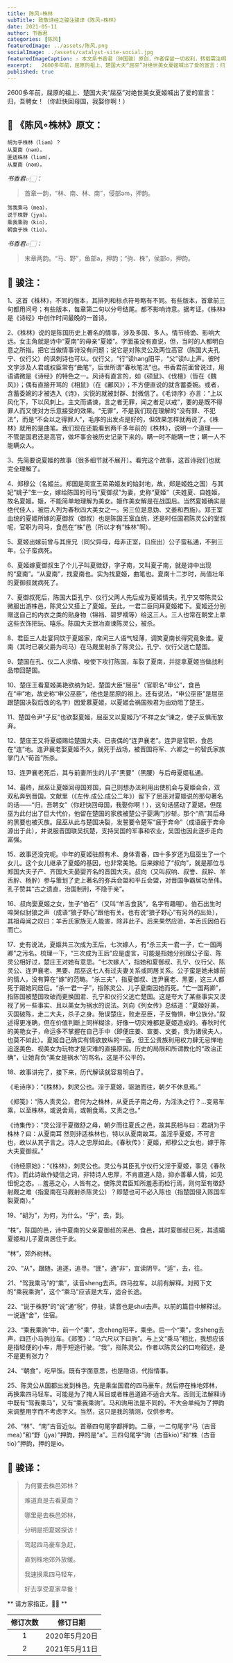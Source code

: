 ```yaml
---
title: 陈风∘株林
subTitle: 致敬诗经之骏注骏译《陈风∘株林》
date: 2021-05-11
author: 书香君
categories: [陈风]
featuredImage: ../assets/陈风.png
socialImage: ../assets/catalyst-site-social.jpg
featuredImageCaption: ⚠️️ 本文系书香君（钟国骏）原创，作者保留一切权利，转载需注明出处。
excerpt:   2600多年前，屈原的祖上、楚国大夫“屈巫”对绝世美女夏姬喊出了爱的宣言：归，吾聘女！（你赶快回母国，我娶你啊！）  
published: true
---
```



2600多年前，屈原的祖上、楚国大夫“屈巫”对绝世美女夏姬喊出了爱的宣言：归，吾聘女！（你赶快回母国，我娶你啊！）



## 🌼 《陈风∘株林》原文：

```
胡为乎株林（liəm）？
从夏南（nəm）。
匪适株林（liəm），
从夏南（nəm）。
```

*书香君👉🏻：*

> 首章一韵，“林、南、林、南”，侵部əm，押韵。

```
驾我乘马（mea），
说于株野（jya）。
乘我乘驹（kio），
朝食于株（tio）。
```

*书香君👉🏻：*

> 末章两韵。“马、野”，鱼部a，押韵；“驹、株”，侯部o，押韵。


## 🍁️ 骏注：

1、这首《株林》，不同的版本，其排列和标点符号略有不同。有些版本，首章前三句都用问号；有些版本，每章第二句以分号结尾。都不影响诗意。据考证，《株林》是《诗经》中创作时间最晚的一首诗。

2、《株林》说的是陈国历史上著名的情事，涉及多国、多人。情节绮诡、影响大远。女主角就是诗中“夏南”的母亲“夏姬”。字面虽没有直说，但，当时的人都明白意之所指。把它当做情事诗没有问题；说它是对陈灵公及两位高官（陈国大夫孔宁、仪行父）的讽刺诗也可以。仪行父，“行”读hang阳平，“父”读fu上声。彼时文字涉及人君或权臣常有“曲笔”，后世所谓“春秋笔法”也。书香君前面曾说过，用语谲微是《诗经》的特色之一。风诗有直言的，如《硕鼠》、《伐檀》（皆在《魏风》）；偶有直接开骂的《相鼠》（在《鄘风》）；不方便直说的就含蓄委婉。或者，含蓄委婉的才被选入《诗》，尖锐的就被封群、封微信了。《毛诗序》亦言：“上以风化下，下以风刺上。主文而谲谏，言之者无罪，闻之者足以戒”，要的是既不得罪人而又使对方乐意接受的效果。“无罪”，不是我们现在理解的“没有罪、不犯法”，而是“不会以之得罪人”，毛序的出发点是好的，但效果怎样就两说了。《株林》就用的是曲笔。我们现在还能看到两千多年前的《株林》，说明一个道理——不管是国君还是高官，做坏事会被历史记录下来的。瞒一时不能瞒一世；瞒一人不能瞒众人。

3、先简要说夏姬的故事（很多细节就不展开）。看完这个故事，这首诗我们也就完全理解了。

4、郑穆公（名姬兰。郑国是周宣王弟弟姬友的始封地，故，郑是姬姓之国）与其妃“姚子”生一女，嫁给陈国的司马“夏御叔”为妻，史称“夏姬”（夫姓夏、自姓姬，故名夏姬。姬，不能简单地理解为美女。姬作美女解是在战国后。当然夏姬确实是绝代佳人，被后人列为春秋四大美女之一。另三位是息妫、文姜和西施）。郑王室血统的夏姬所嫁的夏御叔（御叔）也是陈国王室血统，还是时任国君陈灵公的堂叔呢，官职为司马，食邑在“株”邑（所以才有“株林”啊）。

5、夏姬出嫁前曾与其庶兄（同父异母，母非正室，曰庶出）公子蛮私通，不到三年，公子蛮病死。

6、夏姬嫁夏御叔生了个儿子叫夏徴舒，字子南，又叫夏子南，就是诗中出现的“夏南”。“从夏南”，找夏南也。实为找夏姬，曲笔也。夏南十二岁时，尚值壮年的夏御叔就病死了。

7、夏御叔死后，陈国大臣孔宁、仪行父两人先后成为夏姬情夫。孔宁又带陈灵公微服出游株邑，陈灵公又搭上了夏姬。至此，一君二臣同拜夏姬裙下。夏姬还分别赠送自己的内衣之类的贴身物（锦裆、碧罗襦等）给这三人。三人也常在朝堂上拿这些衣饰把玩、嘻乐。陈国大夫泄冶直谏陈灵公，被杀。

8、君臣三人赴宴同饮于夏姬家，席间三人语气轻薄，调笑夏南长得究竟象谁。夏南（其时已袭父爵为司马）在马厩里射杀了陈灵公。孔宁、仪行父逃亡楚国。

9、楚国在孔、仪二人求情、唆使下攻打陈国，车裂了夏南，并捉拿夏姬当做战利品带回楚国。

10、楚庄王看夏姬美艳欲纳为妃，楚国大臣“屈巫”（官职名“申公”，食邑在“申”地，故史称“申公巫臣”，他也是屈原的祖上。还有说法，“申公巫臣”是屈巫跟楚国决裂后改的名字）因爱慕夏姬，以夏姬会祸国殃君为由劝阻了楚王。

11、楚国令尹“子反”也欲娶夏姬，屈巫又以夏姬乃“不祥之女”谏之，使子反惧而放弃。

12、楚庄王又将夏姬赐给楚国大夫、已丧偶的“连尹襄老”。连尹是官职，食邑在“连”地。连尹襄老娶夏姬不久，就死于战场，被晋国将军、六卿之一的智氏家族掌门人“荀首”所杀。

13、连尹襄老死后，其与前妻所生的儿子“黑要”（黑腰）与后母夏姬私通。

14、最终，屈巫让夏姬回母国郑国，自己则想办法利用出使机会与夏姬会合，双双私奔到晋国。文献里（《左传.成公.成公二年》）留下了屈巫对夏姬说的那句著名的话——“归，吾聘女”（你赶快回母国，我娶你啊！），这句话感动了夏姬。但屈巫为此付出了巨大代价，他留在楚国的家族被楚公子婴满门抄斩。那个“烝”其后母的黑要也被灭族。屈巫从此与楚国决裂，发誓要令楚军“疲于奔命”（成语疲于奔命源出于此），并说服晋国联吴抗楚，支持吴国的军事和农业，吴国也因此逐步走向富强。

15、故事还没完呢。中年的夏姬驻颜有术、身体青春，四十多岁还为屈巫生了一个女儿。这个女儿继承了夏姬的基因，也非常美艳。后来嫁给了“叔向”，就是那位与郑国大夫子产、齐国大夫晏婴齐名的晋国大夫。叔向（又叫叔响、叔誉、叔肸、羊舌肸、杨肸）参与策划了史上著名的弥兵会盟和平丘会盟，对晋国争霸居功至伟。孔子赞其“古之遗直，治国制刑，不隐于亲”。

16、叔向娶夏姬之女，生子“伯石”（又叫“羊舌食我”，名字有趣喔）。伯石出生时啼哭似豺狼之声（成语“狼子野心”跟他有关。也有说“狼子野心”有另外的出处），其祖母闻之叹曰：羊舌氏家族无人能害，除非此子。后来果然应验，羊舌氏因伯石而亡。

17、史有说法，夏姬共三次成为王后，七次嫁人，有“杀三夫一君一子，亡一国两卿”之污名。梳理一下，“三次成为王后”应是虚言，可能是指她分别跟公子蛮、陈灵公相好过，楚庄王对她有意思。“七次嫁人”，指她和夏御叔、孔宁、仪行父、陈灵公、连尹襄老、黑要、屈巫这七人有过夫妻关系或同居关系。公子蛮是她未嫁前的情人，没有算在“嫁”的范畴。“杀三夫”，指夏御叔、连尹襄老、黑要，这三人都死于跟她同居后。“杀一君一子”，指陈灵公、儿子夏南因她而死。“亡一国两卿”，指陈国被楚国攻破而更换国君、孔宁和仪行父逃亡楚国。这是夸大了某些事实又漠视了另一些事实、且以美女为祸水的说法。刘向《列女传》总结道：“夏姬好美，灭国破陈，走二大夫，杀子之身。殆误楚庄，败走巫臣，子反悔惧，申公族分。”叙述得更准确，但在价值判断上同样糊涂，好像一切灾难都是夏姬造成的。春秋时代的美艳女子，命运多不掌握在自己手中（即便庄姜、宣姜、文姜，贵为诸侯夫人，也莫不如此）。夏姬自己确实有情欲放纵的一面，但王公贵族利用权力肆无忌惮地追逐美色、视美女为玩物才是灾难的直接原因。历史的局限和所谓教化的“政治正确”，让她背负“美女是祸水”的骂名，这是不公平的。

18、故事讲完了，接下来，历代解读就容易明白了。

《毛诗序》：“《株林》，刺灵公也。淫于夏姬，驱驰而往，朝夕不休息焉。”

《郑笺》：“陈人责灵公，君何为之株林，从夏氏子南之母，为淫泆之行？…变易车乘，以至株林，或说舍焉，或朝食焉。又责之也。”

《诗集传》：“灵公淫于夏徵舒之母，朝夕而往夏氏之邑，故其民相与曰：君胡为乎株林？曰：从夏南耳 然则非适株林也，特以从夏南故耳。盖淫乎夏姬，不可言也，故以从其子言之。诗人之忠厚如此。《春秋传》：夏姬，郑穆公之女也，嫁于陈大夫夏御叔。”

《诗经原始》：“《株林》，刺灵公也。灵公与其臣孔宁仪行父淫于夏姬，事见《春秋传》。而此诗故作疑信之词，非特诗人忠厚，不肯直道人隐，抑亦善摹人情，如见忸怩之态。…羞恶之心，人皆有之。使陈灵君臣知所羞恶而检行焉，则何至有徵舒射厩之难（指夏南在马厩射杀陈灵公）？即楚也可不必入陈也（指楚国侵入陈国车裂夏南）。”

19、“胡为”，为何，为什么。“乎”，去，到。

“株”，陈国的邑，诗中夏南的父亲夏御叔的采邑、食邑，其时夏御叔已死，其遗孀夏姬和儿子夏南居住于此。

“林”，郊外树林。

20、“从”，跟随，追逐，追寻。“匪”，通“非”，宜读阴平。“适”，去，往。

21、“驾我乘马”的“乘”，读音sheng去声。四马拉车。以前有解释。对照下文的“乘我乘驹”，这个“乘马”应该是大车，适合长途。

22、“说于株野”的“说”通“税”，停驻，读音也是shui去声。以前的篇目中解释过。一说通“舍”，住宿。

23、“乘我乘驹”中，前一个“乘”，念cheng阳平，乘坐。后一个“乘"，念sheng去声，四匹小马驹拉车。《郑笺》：“马六尺以下曰驹”。与上文“乘马”相比，我想应该是指轻便的小车，用于短途行驶。“我”，指陈灵公。作者以陈灵公的口吻叙述，是不是更有张力？

24、“朝食”，吃早饭。既有字面意思，也是隐语，代指情事。

25、陈灵公从国都出发到株邑，先是乘坐国君的四马豪车，然后停在株地郊林，再换乘四马轻车。可能是为了掩人耳目或者株邑道路不适合大车。否则无法解释诗中既有“驾我乘马”，又有“乘我乘驹”。马和驹用法是不同的。不大会单纯为了押韵来调整用字而不考虑字义。当然，这只是我的猜测，仅供参考。

26、“林”、“南”古音近似。首章四句尾字都押韵。二章，一二句尾字“马（古音mea）”和“野（jya）”押韵，押的是“a”。三四句尾字“驹（古音kio）”和“株（古音tio）”押韵，押的是io。


## 🍁️ 骏译：


> 为何要去株邑郊林？
> 
> 难道真是去看夏南？
> 
> 哪里是去株邑郊林，
> 
> 分明是把夏姬探访！
> 

> 驾起四马豪车急赶，
> 
> 直到株地郊外放缓。
> 
> 我速换乘四马轻车，
> 
> 好去享受夏家早餐！
> 



** 请方家指正。🙏🏻 **

| 修订次数      | 修订日期 |
|   :----: |    :----:   |
|  1   | 2020年5月20日       |
|  2   | 2021年5月11日       |

